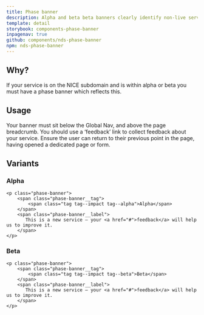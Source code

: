 ```yaml
---
title: Phase banner
description: Alpha and beta beta banners clearly identify non-live services
template: detail
storybook: components-phase-banner
inpagenav: true
github: components/nds-phase-banner
npm: nds-phase-banner
---
```


## Why?

If your service is on the NICE subdomain and is within alpha or beta you must have a phase banner which reflects this.

## Usage

Your banner must sit below the Global Nav, and above the page breadcrumb. You should use a ‘feedback’ link to collect feedback about your service. Ensure the user can return to their previous point in the page, having opened a dedicated page or form.

## Variants

### Alpha

```
<p class="phase-banner">
    <span class="phase-banner__tag">
        <span class="tag tag--impact tag--alpha">Alpha</span>
    </span>
    <span class="phase-banner__label">
       This is a new service – your <a href="#">feedback</a> will help us to improve it.
    </span>
</p>
```

### Beta

```
<p class="phase-banner">
    <span class="phase-banner__tag">
        <span class="tag tag--impact tag--beta">Beta</span>
    </span>
    <span class="phase-banner__label">
       This is a new service – your <a href="#">feedback</a> will help us to improve it.
    </span>
</p>
```
